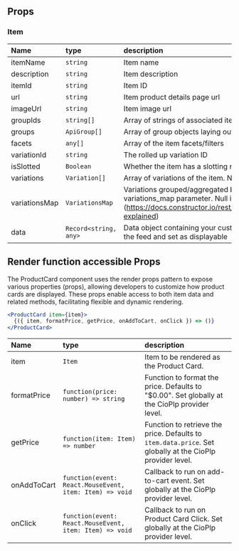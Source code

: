 
<Meta of={meta} />

## Props 
<ArgTypes />

### Item
  | Name              | type                   | description       | 
  | :-----------------| :----------------------| :---------------- |
  | itemName          | `string`               | Item name         |
  | description       | `string`               | Item description  |
  | itemId            | `string`               | Item ID           |
  | url               | `string`               | Item product details page url |
  | imageUrl          | `string`               | Item image url                |
  | groupIds          | `string[]`             | Array of strings of associated item group IDs |
  | groups            | `ApiGroup[]`           | Array of group objects laying out the associated groups hierarchy  |
  | facets            | `any[]`                | Array of the item facets/filters |
  | variationId       | `string`               | The rolled up variation ID      |
  | isSlotted         | `Boolean`              | Whether the item has a slotting rule applied to it or not |
  | variations        | `Variation[]`          | Array of variations of the item. Null if variationsMap exists. |
  | variationsMap     | `VariationsMap`        | Variations grouped/aggregated by the specified fields in the variations_map parameter. Null if variations exists. (https://docs.constructor.io/rest_api/variations_mapping/#aggregations-explained)  |
  | data              | `Record<string, any>`  | Data object containing your custom metadata fields that are passed in the feed and set as displayable |


## Render function accessible Props
The ProductCard component uses the render props pattern to expose various properties (props),
allowing developers to customize how product cards are displayed.
These props enable access to both item data and related methods,
facilitating flexible and dynamic rendering.

```jsx  
<ProductCard item={item}>
  {({ item, formatPrice, getPrice, onAddToCart, onClick }) => ()}
</ProductCard>
```

  | Name              | type                 | description|
  | :-----------------| :--------------------| :--------- |
  | item              | `Item`               | Item to be rendered as the Product Card. |
  | formatPrice       | `function(price: number) => string` | Function to format the price. Defaults to "$0.00". Set globally at the CioPlp provider level. |
  | getPrice          | `function(item: Item) => number` | Function to retrieve the price. Defaults to `item.data.price`. Set globally at the CioPlp provider level. |
  | onAddToCart       | `function(event: React.MouseEvent, item: Item) => void` | Callback to run on add-to-cart event. Set globally at the CioPlp provider level. |
  | onClick           | `function(event: React.MouseEvent, item: Item) => void` | Callback to run on Product Card Click. Set globally at the CioPlp provider level. |


